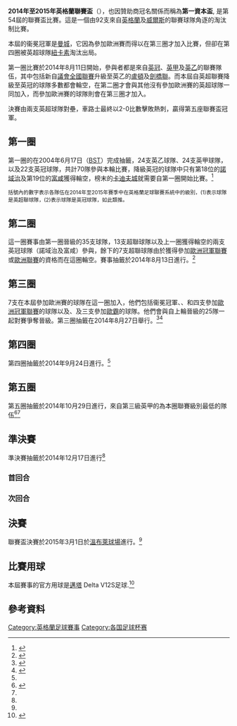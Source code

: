 {{noteta|G1=足球
|G2=英超
|G3=FAcup
}}
{{Infobox football tournament season
| name = 英格蘭聯賽盃
| other_titles    = 第一資本盃
| image           = 
| size            = 
| caption         = 
| current         = 2014–15 英格蘭聯賽盃
| country         = {{ENG}}<br />{{WAL}}
| dates           = 2014年8月11日 – 2015年3月1日
| num_teams       = 92
| champions       = [[切爾西足球俱樂部|車路士]] <small>(第5次)</small> 
| runner-up       = [[托特納姆熱刺足球俱樂部|熱刺]]
| matches         = 93
| goals           = 254
| top goal scorer = [[德怀特·盖勒|德怀特·盖勒]] <small>(4球)</small>
| player          =
| prevseason      = [[2013至2014年英格蘭聯賽盃|2013–14]]
| nextseason      = [[2015至2016年英格蘭聯賽盃|''2015–16'']]
}}

'''2014年至2015年英格蘭聯賽盃'''（{{lang-en|'''2014–15 Football League Cup'''}}），也因贊助商冠名關係而稱為'''第一資本盃''', 是第54屆的聯賽盃比賽。這是一個由92支來自[[英格蘭|英格蘭]]及[[威爾斯|威爾斯]]的聯賽球隊角逐的淘汰制比賽。

本屆的衞冕冠軍是[[曼彻斯特城足球俱乐部|曼城]]，它因為參加歐洲賽而得以在第三圈才加入比賽，但卻在第四圈被英超球隊[[纽卡斯尔联足球俱乐部|紐卡素]]淘汰出局。

第一圈比賽於2014年8月11日開始，參與者都是來自[[英格蘭足球冠軍聯賽|英冠]]、[[英格蘭足球甲級聯賽|英甲]]及[[英格蘭足球乙級聯賽|英乙]]的聯賽隊伍，其中包括新自[[英格蘭足球議會全國聯賽|議會全國聯賽]]升級至英乙的[[卢顿足球俱乐部|盧頓]]及[[剑桥联足球俱乐部|劍橋聯]]。而本屆自英超聯賽降級至英冠的球隊多數都會輪空，在第二圈才會與其他沒有參加歐洲賽的英超球隊一同加入，而參加歐洲賽的球隊則會在第三圈才加入。

決賽由兩支英超球隊對壘，車路士最終以2-0比數擊敗熱刺，贏得第五座聯賽盃冠軍。

== 第一圈 ==
第一圈的在2004年6月17日（[[英國夏令時間|BST]]）完成抽籤，24支英乙球隊、24支英甲球隊，以及22支英冠球隊，共計70隊參與本輪比賽，降級英冠的球隊中只有第18位的[[诺维奇城足球俱乐部|諾域治]]及第19位的[[富勒姆足球俱乐部|富咸]]獲得輪空，榜末的[[卡迪夫城足球俱乐部|卡迪夫城]]就需要自第一圈開始比賽。<ref>{{cite web |url=http://www.bbc.co.uk/sport/0/football/27871976 |title=League Cup: MK Dons host AFC Wimbledon in first round |author= |date=17 June 2014 |website=bbc.co.uk |publisher=BBC Sport |accessdate=17 June 2014 |archive-date=2014-08-10 |archive-url=https://web.archive.org/web/20140810010942/http://www.bbc.co.uk/sport/0/football/27871976 |dead-url=no }}</ref>

{{Footballbox collapsible|date=2014年8月11日|time=19:45 [[British_Summer_Time|BST]]|team1={{fb team Carlisle United}} (4)|score=0–2 |aet= |report= [http://www.bbc.co.uk/sport/0/football/28647165 報告] |team2='''{{fb team Derby County}}''' (2)|goals1= |goals2=[[傑夫·亨德里克|亨迪克]] {{goal|62}}<br />[[克里斯·马丁_(足球运动员)|馬田]] {{goal|90}} |stadium= [[般頓公園球場|般頓公園球場]], 卡萊爾|attendance=3,481 |referee={{lang|en|Darren Bond}} |stack=yes}}
{{Footballbox collapsible|date=2014年8月12日|time=19:45 [[British_Summer_Time|BST]]|team1={{fb team Barnsley}} (3)|score=0–2 |aet= |report=[http://www.bbc.co.uk/sport/0/football/28652306 報告]|team2='''{{fb team Crewe}} (3)'''|goals1= |goals2={{link-en|Billy Waters |Billy Waters (footballer)}} {{goal|32}}<br />{{link-en|Matt Tootle|Matt Tootle}} {{goal|84}} |stadium= [[奧基威爾球場|奧基威爾球場]], 班士利|attendance=4,391|referee={{lang|en|Chris Sarginson}} |stack=yes}}
{{Footballbox collapsible|date=2014年8月12日|time=19:45 [[British_Summer_Time|BST]]|team1='''{{fb team Birmingham City}} (2)'''|score=3–1 |aet=yes |report=[http://www.bbc.co.uk/sport/0/football/28652302 報告] |team2={{fb team Cambridge United}} (4)|goals1=[[克莱顿·唐纳德森|C.唐納森]] {{goal|16}}<br />[[保罗·卡迪斯|卡迪斯]] {{goal|96}}<br />[[馬克·達菲|達菲]] {{goal|106}} |goals2={{link-en|Ryan Donaldson|Ryan Donaldson}} {{goal|38}}|stadium= [[聖安德魯斯球場|聖安德魯斯球場]], 伯明翰|attendance=9,816 |referee={{lang|en|Tim Robinson}} |stack=yes}}
{{Footballbox collapsible|date=2014年8月12日|time=19:45 [[British_Summer_Time|BST]]|team1={{fb team Blackburn Rovers}} (2)|score=0–1|aet= |report=[http://www.bbc.co.uk/sport/0/football/28652378 報告] |team2='''{{fb team Scunthorpe United}} (3)'''|goals1= |goals2={{link-en|Neal Bishop|Neal Bishop}} {{goal|34}} |stadium= [[伊活公園球場|伊活公園球場]], 布力般|attendance=5,352 |referee={{lang|en|Seb Stockbridge}} |stack=yes}}
{{Footballbox collapsible|date=2014年8月12日|time=20:00 [[British_Summer_Time|BST]]|team1='''{{fb team Bolton Wanderers}} (2)'''|score=3–2 |aet=yes |report=[http://www.bbc.co.uk/sport/0/football/28652568 報告] |team2={{fb team Bury}} (4)|goals1={{link-en|Craig Davies|Craig Davies (footballer)}} {{goal|90|pen.}}<br />{{link-en|Neil Danns|Neil Danns}} {{goal|93||96}} |goals2={{link-en|Ryan Lowe|Ryan Lowe}} {{goal|20}}<br />{{link-en|James McNulty|James McNulty (footballer)}} {{goal|97}} |stadium= [[馬克龍球場|馬克龍球場]],霍里奇|attendance=9,249 |referee={{lang|en|Jeremy Simpson}} |stack=yes}}
{{Footballbox collapsible|date=2014年8月12日|time=19:45 [[British_Summer_Time|BST]]|team1='''{{fb team Brighton & Hove Albion}} (2)'''|score=2–0 |aet= |report=[http://www.bbc.co.uk/sport/0/football/28652372 報告] |team2='''{{fb team Cheltenham Town}} (4)'''|goals1=[[刘易斯·邓克|鄧克]] {{goal|79}}<br />[[克雷格·麦凯尔-史密斯|馬卡爾-史密夫]] {{goal|90}} |goals2= |stadium= [[法爾馬球場|法爾馬球場]], 法爾馬, 白禮頓|attendance=6,595 |referee={{lang|en|Michael Bull}} |stack=yes}}
{{Footballbox collapsible|date=2014年8月12日|time=19:45 [[British_Summer_Time|BST]]|team1={{fb team Bristol City}} (3)|score=1–2 |aet= |report=[http://www.bbc.co.uk/sport/0/football/28652909 報告] |team2='''{{fb team Oxford United}} (4)'''|goals1=[[喬·布萊恩_(足球運動員)|布萊恩]] {{goal|2}} |goals2={{link-en|Carlton Morris|Carlton Morris}} {{goal|55}}<br />{{link-en|Danny Hylton|Danny Hylton}} {{goal|87}} |stadium= [[阿斯顿·加特球场|阿斯顿·加特球场]], 布里斯托|attendance=6,145 |referee={{lang|en|Lee Collins}} |stack=yes}}
{{Footballbox collapsible|date=2014年8月12日|time=19:45 [[British_Summer_Time|BST]]|team1='''{{fb team Burton Albion}} (4)'''|score=2–1 |aet= |report=[http://www.bbc.co.uk/sport/0/football/28652374 報告] |team2={{fb team Wigan Athletic}} (2)|goals1={{link-en|Dominic Knowles|Dominic Knowles}} {{goal|45}}<br />{{link-en|Stuart Beavon|Stuart Beavon (footballer, born 1984)}} {{goal|52}} |goals2={{link-en|Marc-Antoine Fortuné|Marc-Antoine Fortuné}} {{goal|27}} |stadium= {{link-en|彼耶爾利球場|Pirelli Stadium}}, 伯頓|attendance=2,602 |referee={{lang|en|Pat Miller}} |stack=yes}}
{{Footballbox collapsible|date=2014年8月12日|time=19:45 [[British_Summer_Time|BST]]|team1='''{{fb team Charlton Athletic}} (2)'''|score=4–0 |aet= |report=[http://www.bbc.co.uk/sport/0/football/28652709  報告] |team2={{fb team Colchester United}} (3)|goals1={{link-en|Yoni Buyens|Yoni Buyens}} {{goal|24|pen.}}<br />{{link-en|Lawrie Wilson|Lawrie Wilson}} {{goal|54||59}}<br />[[西蒙·切爾奇|卓治]] {{goal|89}} |goals2= |stadium= [[山谷球場|山谷球場]], 查爾頓, 倫敦|attendance=5,752 |referee={{lang|en|Charles Breakspear}} |stack=yes}}
{{Footballbox collapsible|date=2014年8月12日|time=19:45 [[British_Summer_Time|BST]]|team1={{fb team Chesterfield}} (3)|score=3–5 |aet=yes |report=[http://www.bbc.co.uk/sport/0/football/28652571 報告] |team2='''{{fb team Huddersfield Town}} (2)'''|goals1=[[里奇·亨弗雷斯|堪富利士]] {{goal|32}}<br />[[奧利·班克斯|賓克斯]] {{goal|45}}<br />{{link-en|Eoin Doyle|Eoin Doyle}} {{goal|71}} |goals2={{link-en|Nahki Wells|Nahki Wells}} {{goal|58||84|pen.|94}}<br />{{link-en|Jon Stead|Jon Stead}} {{goal|90}}<br />[[喬·洛里|羅里]] {{goal|98}} |stadium= {{link-en|波奧特球場|Proact Stadium}}, 車士打菲特|attendance=4,569|referee={{lang|en|Gary Sutton}} |stack=yes}}
{{Footballbox collapsible|date=2014年8月12日|time=19:45[[British_Summer_Time|BST]]|team1='''{{fb team Crawley Town}} (3)'''|score=1–0 |aet=yes |report=[http://www.bbc.co.uk/sport/0/football/28652377 報告] |team2={{fb team Ipswich Town}} (2)|goals1={{link-en|Izale McLeod|Izale McLeod}} {{goal|111}} |goals2= |stadium= {{link-en|布洛德菲尔德球场|Broadfield Stadium}}, 克勞利|attendance=3,043 |referee={{link-en|Andy Haines|Andy Haines}} |stack=yes}}
{{Footballbox collapsible|date=2014年8月12日|time=19:45 [[British_Summer_Time|BST]]|team1={{fb team Dagenham & Redbridge}} (4)|score=6–6 |aet=yes|report=[http://www.bbc.co.uk/sport/0/football/28652337 報告] |team2='''{{fb team Brentford}} (2)'''|goals1=[[George_Porter_(footballer)|Porter]] {{goal|17}}<br />{{link-en|Ashley Chambers|Ashley Chambers}} {{goal|45}}<br />{{link-en|Andre Boucaud|Andre Boucaud}} {{goal|55}}<br />{{link-en|Ashley Hemmings|Ashley Hemmings}} {{goal|90||113}}<br />{{link-en|Jamie Cureton|Jamie Cureton}} {{goal|100}} |goals2=[[斯圖爾特·達拉斯|達拉斯]] {{goal|5||9}}<br />[[Nick_Proschwitz|柏羅斯維基]] {{goal|32}}<br />[[安德烈·格雷|格雷]] {{goal|83}}<br />{{link-en|Montell Moore|Montell Moore}} {{goal|97}}<br />[[哈利·迪安|迪恩]] {{goal|117}} |penalties1 ={{link-en|Jack Connors|Jack Connors}} {{penmiss}}<br />{{link-en|Luke Howell|Luke Howell}} {{pengoal}}<br />{{link-en|Matt Partridge|Matt Partridge}} {{pengoal}}<br />{{link-en|Ashley Chambers|Ashley Chambers}} {{penmiss}}|penaltyscore = 2–4
|penalties2 ={{pengoal}} [[斯圖爾特·達拉斯|達拉斯]]<br />{{pengoal}} {{lang|en|祖治}}<br />{{pengoal}} [[托尼·克萊格|克雷格]]<br />{{pengoal}} {{link-en|Kevin O'Conno|Kevin O'Connor (footballer, born 1982)}}|stadium= {{link-en|維多利亞路球場|Victoria Road (Dagenham)}}, 達根漢姆, 倫敦|attendance=1,576 |referee={{link-en|Keith Hill|Keith Hill (referee)}} |stack=yes}}
{{Footballbox collapsible|date=2014年8月12日|time=19:45 [[British_Summer_Time|BST]]|team1={{fb team Exeter City}} (4)|score=0–2 |aet= |report=[http://www.bbc.co.uk/sport/0/football/28652470 報告] |team2='''{{fb team Bournemouth}} (2)'''|goals1= |goals2={{link-en|Scot Bennett|Scot Bennett}} {{goal|55|og.}}<br />[[丹·格斯林|哥士寧]] {{goal|74}} |stadium= {{link-en|聖占士公園球場 (埃克塞特)|St James Park (Exeter)|聖占士公園球場 }}, 艾克希特|attendance=2,648 |referee={{lang|en|Andy Davies}} |stack=yes}}
{{Footballbox collapsible|date=2014年8月12日|time=19:45 [[British_Summer_Time|BST]]|team1='''{{fb team Leeds United}} (2)'''|score=2–1 |aet= |report=[http://www.bbc.co.uk/sport/0/football/28652351 報告] |team2={{fb team Accrington Stanley}} (4)|goals1={{link-en|Souleymane Doukara|Souleymane Doukara}} {{goal|19||38}} |goals2=[[詹姆斯·格雷|格雷]] {{goal|84}} |stadium= [[艾蘭路球場|艾蘭路球場]], 列斯|attendance=13,407 |referee={{lang|en|Richard Clark}} |stack=yes}}
{{Footballbox collapsible|date=2014年8月12日|time=19:45 [[British_Summer_Time|BST]]|team1={{fb team Luton Town}} (4)|score=1–2 |aet= |report=[http://www.bbc.co.uk/sport/0/football/28652358 報告] |team2='''{{fb team Swindon Town}} (3)'''|goals1={{link-en|Luke Rooney|Luke Rooney (footballer)}} {{goal|53|pen.}}|goals2={{link-en|Michael Smith|Michael Smith (footballer, born 1991)}} {{goal|76|pen.|81}}|stadium= [[克尼尔沃思路球场|克尼爾沃思路球場]], 盧頓|attendance=4,410 |referee={{link-en|Paul Tierney|Paul Tierney (referee)}}  |stack=yes}}
{{Footballbox collapsible|date=2014年8月12日|time=19:45 [[British_Summer_Time|BST]]|team1='''{{fb team Millwall}} (2)'''|score=1–0 |aet= |report=[http://www.bbc.co.uk/sport/0/football/28652428 報告] |team2={{fb team Wycombe Wanderers}} (4)|goals1={{link-en|Matthew Briggs|Matthew Briggs}} {{goal|27}}|goals2= |stadium= [[尼爾球場|尼爾球場]], 南伯蒙德西, 倫敦|attendance=3,403 |referee={{link-en|Andy D'Urso|Andy D'Urso}}|stack=yes}}
{{Footballbox collapsible|date=2014年8月12日|time=19:45 [[British_Summer_Time|BST]]|team1='''{{fb team Milton Keynes Dons}} (3)'''|score=3–1 |aet= |report=[http://www.bbc.co.uk/sport/0/football/28652624 報告]|team2={{fb team AFC Wimbledon}} (4)|goals1={{link-en|Kyle McFadzean|Kyle McFadzean}} {{goal|19}}<br />{{link-en|Daniel Powell|Daniel Powell}} {{goal|49}}<br />[[本尼克·阿弗比|阿弗比]] {{goal|76}} |goals2={{link-en|Matt Tubbs|Matt Tubbs}} {{goal|90|pen.}} |stadium= [[MK運動場|MK運動場]], 米爾頓凱恩斯|attendance=7,174 |referee={{lang|en|Dean Whitestone}} |stack=yes}}
{{Footballbox collapsible|date=2014年8月12日|time=19:45 [[British_Summer_Time|BST]]|team1={{fb team Morecambe}} (4)|score=0–1 |aet= |report=[http://www.bbc.co.uk/sport/0/football/28652492 報告] |team2='''{{fb team Bradford City}} (3)'''|goals1= |goals2=[[阿隆·麦克林|麥連]]{{goal|83}} |stadium= {{link-en|地球體育場|Globe Arena (football stadium)}}, 摩甘比|attendance=2,395 |referee={{link-en|Scott Duncan|Scott Duncan (referee)}}|stack=yes}}
{{Footballbox collapsible|date=2014年8月12日|time=19:45 [[British_Summer_Time|BST]]|team1={{fb team Oldham Athletic}} (3)|score=0–3 |aet= |report=[http://www.bbc.co.uk/sport/0/football/28652491 報告] |team2='''{{fb team Middlesbrough}} (2)'''|goals1= |goals2=[[盧克·威廉姆斯|L. 威廉斯]] {{goal|30}}<br />[[格兰特·利德比特|列比達]] {{goal|48}}<br />{{link-en|基科|Kike (footballer, born 1989)}} {{goal|60}} |stadium= {{link-en|界限公園球場|Boundary Park}}, 奧咸|attendance=4,311 |referee={{link-en|James Adcock|James Adcock}} |stack=yes}}
{{Footballbox collapsible|date=2014年8月12日|time=19:45 [[British_Summer_Time|BST]]|team1={{fb team Plymouth Argyle}} (4)|score=3–3 |aet=yes |report=[http://www.bbc.co.uk/sport/0/football/28652660 報告] |team2='''{{fb team Leyton Orient}} (3)'''|goals1={{link-en|Reuben Reid|Reuben Reid}} {{goal|45||64}}<br />{{link-en|Carl McHugh|Carl McHugh}} {{goal|108}} |goals2={{link-en|Dean Cox|Dean Cox (English footballer)}} {{goal|13}}<br />{{link-en|Mathieu Baudry|Mathieu Baudry}} {{goal|38}}<br />{{link-en|Romain Vincelot|Romain Vincelot}} {{goal|103}} |penalties1 ={{link-en|River Allen|River Allen (footballer)}} {{pengoal}}<br />[[路易斯·亞歷山德拉|阿歷山達]] {{pengoal}}<br />{{link-en|Tyler Harvey|Tyler Harvey}} {{pengoal}}<br />{{link-en|Marvin Morgan|Marvin Morgan}} {{pengoal}}<br />{{link-en|Jason Banton|Jason Banton}} {{penmiss}}<br />[[彼德·哈特利|赫特利]] {{pengoal}}<br />{{link-en|Carl McHugh|Carl McHugh}}  {{penmiss}} |penaltyscore = 5–6 |penalties2 ={{pengoal}} {{link-en|Dave Mooney|Dave Mooney}}<br />{{pengoal}} {{link-en|Kevin Lisbie|Kevin Lisbie}}<br />{{penmiss}} {{link-en|Gary Sawyer|Gary Sawyer}}<br />{{pengoal}} [[乔比·麦卡努夫|麥安拿夫]]<br />{{pengoal}} {{link-en|Nathan Clarke|Nathan Clarke}}<br />{{pengoal}} {{link-en|Romain Vincelot|Romain Vincelot}}<br />{{pengoal}} {{link-en|Mathieu Baudry|Mathieu Baudry}} |stadium= [[家鄉公園球場|家鄉公園球場]], 普利茅夫|attendance=3,343 |referee={{lang|en|Tony Harrington}} |stack=yes}}
{{Footballbox collapsible|date=2014年8月12日|time=19:45 [[British_Summer_Time|BST]]|team1='''{{fb team Port Vale}} (3)'''|score=6–2 |aet= |report=[http://www.bbc.co.uk/sport/0/football/28652456 報告] |team2={{fb team Hartlepool United}} (4)|goals1={{link-en|Ben Williamson|Ben Williamson (footballer)}} {{goal|8||14||18}}<br />[[迈克尔·布朗_(足球运动员)|布朗]] {{goal|62}}<br />{{link-en|Tom Pope|Tom Pope}} {{goal|74||84}} |goals2={{link-en|Jonathan Franks|Jonathan Franks}} {{goal|10}}<br />{{link-en|Neil Austin|Neil Austin}} {{goal|59|pen.}} |stadium= {{link-en|維爾公園球場|Vale Park}}, 伯斯勒姆, 特倫特河畔斯托克|attendance=2,824 |referee={{link-en|Graham Scott|Graham Scott (referee)}} |stack=yes}}
{{Footballbox collapsible|date=2014年8月12日|time=19:45 [[British_Summer_Time|BST]]|team1='''{{fb team Portsmouth}} (4)'''|score=1–0 |aet= |report=[http://www.bbc.co.uk/sport/0/football/28652530 報告] |team2={{fb team Peterborough United}} (3)|goals1=[[米爾斯·斯托雷|斯托雷]] {{goal|12}} |goals2= |stadium= [[法頓公園球場|法頓公園球場]], 樸茨茅斯|attendance=7,726|referee={{lang|en|Brendan Malone}} |stack=yes}}
{{Footballbox collapsible|date=2014年8月12日|time=20:00 [[British_Summer_Time|BST]]|team1='''{{fb team Reading}} (2)'''|score=3–1 |aet= |report=[http://www.bbc.co.uk/sport/0/football/28652701 報告] |team2={{fb team Newport County}} (4)|goals1=[[帕维尔·波格列布尼亚克|普基尼耶克]] {{goal|20}}<br />[[尼克·布莱克曼|布力文]] {{goal|87}}<br />{{link-en|Craig Tanner |Craig Tanner (footballer)}} {{goal|90}} |goals2={{link-en|Shaun Jeffers|Shaun Jeffers}} {{goal|90}} |stadium= [[米底捷斯基球場|米底捷斯基球場]], 雷丁|attendance=6,459|referee={{lang|en|James Linington}} |stack=yes}}
{{Footballbox collapsible|date=2014年8月12日|time=19:45 [[British_Summer_Time|BST]]|team1={{fb team Rochdale}} (3)|score=0–2 |aet= |report=[http://www.bbc.co.uk/sport/0/football/28652547 報告] |team2='''{{fb team Preston North End}} (3)'''|goals1= |goals2=[[安德魯·利特爾|雷托]] {{goal|43}}<br />[[尼爾·基爾堅尼|基爾堅尼]] {{goal|48}} |stadium= {{link-en|斯波蘭球場|Spotland Stadium}}, 羅奇代爾|attendance=2,348 |referee={{lang|en|Mark Brown}} |stack=yes}}
{{Footballbox collapsible|date=2014年8月12日|time=19:45 [[British_Summer_Time|BST]]|team1='''{{fb team Rotherham United}} (2)'''|score=1–0 |aet=yes |report=[http://www.bbc.co.uk/sport/0/football/28652512 報告] |team2={{fb team Fleetwood Town}} (3)|goals1=[[马修·德比夏尔|達比舒亞]] {{goal|109|pen.}} |goals2= |stadium= [[紐約體育場|紐約體育場]], 洛達咸|attendance=4,487 |referee={{lang|en|Nigel Miller}} |stack=yes}}
{{Footballbox collapsible|date=2014年8月12日|time=19:45 [[British_Summer_Time|BST]]|team1='''{{fb team Sheffield Wednesday}} (2)'''|score=3–0 |aet= |report=[http://www.bbc.co.uk/sport/0/football/28652680 報告] |team2={{fb team Notts County}} (3)|goals1=[[雅克·马霍马|麥賀馬]] {{goal|2}}<br />{{link-en|加利馬甸尼|Gary Madine}} {{goal|10}}<br />{{link-en|Atdhe Nuhiu|Atdhe Nuhiu}} {{goal|65}} |goals2= |stadium= [[希爾斯堡球場|希爾斯堡球場]], 謝菲爾德|attendance=12,851 |referee={{lang|en|Eddie Ilderton}} |stack=yes}}
{{Footballbox collapsible|date=2014年8月12日|time=19:45 [[British_Summer_Time|BST]]|team1='''{{fb team Shrewsbury Town}} (4)'''|score=1–0 |aet= |report=[http://www.bbc.co.uk/sport/0/football/28652638 報告] |team2={{fb team Blackpool}} (2)|goals1={{link-en|Scott Vernon|Scott Vernon}} {{goal|34}} |goals2= |stadium= {{link-en|New Meadow|New Meadow}}, 梳士貝利|attendance=4,524|referee={{lang|en|Mark Heywood}} |stack=yes}}

{{Footballbox collapsible|date=2014年8月12日|time=19:45 [[British_Summer_Time|BST]]|team1={{fb team Southend United}} (4)|score=1–2 |aet= |report=[http://www.bbc.co.uk/sport/0/football/28652722 報告] |team2='''{{fb team Walsall}} (3)'''|goals1={{link-en|Ryan Leonard|Ryan Leonard}} {{goal|68}} |goals2={{link-en|Malvind Benning|Malvind Benning}} {{goal|25}}<br />{{link-en|Kieron Morris|Kieron Morris}} {{goal|87}}|stadium= {{link-en|活士賀爾球場|Roots Hall}}, 紹森德|attendance=3,146|referee={{lang|en|Gavin Ward}} |stack=yes}}

{{Footballbox collapsible|date=2014年8月12日|time=19:45 [[British_Summer_Time|BST]]|team1={{fb team Stevenage}} (4)|score=0–1 |aet= |report=[http://www.bbc.co.uk/sport/0/football/28652554 報告] |team2='''{{fb team Watford}} (2)'''|goals1= |goals2={{link-en|Lloyd Dyer|Lloyd Dyer}} {{goal|52}} |stadium= {{link-en|博迪賀路球場|Broadhall Way}}, 斯蒂夫尼奇|attendance=3,989|referee={{lang|en|Carl Berry}} |stack=yes}}
{{Footballbox collapsible|date=2014年8月12日|time=19:45 [[British_Summer_Time|BST]]|team1={{fb team Tranmere Rovers}} (4)|score=0–1 |aet= |report=[http://www.bbc.co.uk/sport/0/football/28652729 報告] |team2='''{{fb team Nottingham Forest}} (2)'''|goals1= |goals2=[[米查爾·安東尼奧|安東尼奧]] {{goal|12}} |stadium= {{link-en|普倫頓公園球場|Prenton Park}}, 伯肯赫德|attendance=4,374|referee={{link-en|David Webb (裁判)|David Webb (referee)|David Webb}} |stack=yes}}

{{Footballbox collapsible|date=2014年8月12日|time=19:45 [[British_Summer_Time|BST]]|team1={{fb team Wolverhampton Wanderers}} (2)|score=2–3 |aet= |report=[http://www.bbc.co.uk/sport/0/football/28652659 報告] |team2='''{{fb team Northampton Town}} (4)'''|goals1={{link-en|Nouha Dicko|Nouha Dicko}} {{goal|66}}<br />[[萨穆埃尔·里基茨|歷格斯]] {{goal|67}} |goals2={{link-en|Lawson D'Ath|Lawson D'Ath}} {{goal|58||74}}<br />[[伊万·托尼|托利]] {{goal|63}} |stadium= [[摩連納斯球場|摩連納斯球場]], 伍爾弗漢普頓|attendance=6,171|referee=[[斯图尔特·阿特维尔|Stuart Attwell]] |stack=yes}}

{{Footballbox collapsible|date=2014年8月12日|time=19:45 [[British_Summer_Time|BST]]|team1={{fb team Yeovil Town}} (3)|score=1–2 |aet= |report=[http://www.bbc.co.uk/sport/0/football/28652599 報告] |team2='''{{fb team Gillingham}} (3)'''|goals1={{link-en|Simon Gillett|Simon Gillett}} {{goal|56}} |goals2=[[本·狄金森|迪堅遜]] {{goal|23}}<br />[[阿隆·莫里斯|A. 莫里斯]] {{goal|59}} |stadium= [[凱殊公園球場|凱殊公園球場]], 約維爾|attendance=2,283|referee={{lang|en|Darren Sheldrake}} |stack=yes}}

{{Footballbox collapsible|date=2014年8月12日|time=19:45 [[British_Summer_Time|BST]]|team1={{fb team York City}} (4)|score=0–1 |aet= |report=[http://www.bbc.co.uk/sport/0/football/28652610 報告] |team2='''{{fb team Doncaster Rovers}} (3)'''|goals1= |goals2=[[哈里·弗雷斯特|科里士打]] {{goal|90}} |stadium= {{link-en|布斯漢姆新月球場|Bootham Crescent}}, 約克|attendance=3,357|referee={{lang|en|Mark Haywood}} |stack=yes}}

{{Footballbox collapsible|date=2014年8月13日|time=19:45 [[British_Summer_Time|BST]]|team1={{fb team Coventry City}} (3)|score=1–2 |aet= |report=[http://www.bbc.co.uk/sport/0/football/28670309 報告] |team2='''{{fb team Cardiff City}} (2)'''|goals1={{link-en|Shaun Miller|Shaun Miller}} {{goal|83}} |goals2=[[Guido_Burgstaller|Guido Burgstaller]] {{goal|4}}<br />{{link-en|Ryan Haynes |Ryan Haynes (footballer)}} {{goal|81|og.}}|stadium= {{link-en|錫斯菲爾斯球場|Sixfields Stadium}}, 諾咸頓|attendance=1,382 |referee={{lang|en|Simon Hooper}} |stack=yes}}
{{Footballbox collapsible|date=2014年8月13日|time=19:45 [[British_Summer_Time|BST]]|team1='''{{fb team Sheffield United}} (3)'''|score=2–1 |aet= |report=[http://www.bbc.com/sport/0/football/28670308 報告] |team2={{fb team Mansfield Town}} (4)|goals1={{link-en|Andy Butler|Andy Butler}} {{goal|53}}<br />{{link-en|Marc McNulty|Marc McNulty}} {{goal|86}} |goals2={{link-en|Alex Fisher|Alex Fisher}} {{goal|57}} |stadium= [[巴拉摩徑球場|巴拉摩徑球場]], 謝菲爾德|attendance=7,929 |referee={{lang|en|Geoff Eltringham}} |stack=yes}}
<small>括號內的數字表示各隊伍在2014年至2015年賽季中在英格蘭足球聯賽系統中的級別，(1)表示球隊是英超聯球隊，(2)表示球隊是英冠球隊，如此類推。</small>

== 第二圈==
這一圈賽事由第一圈晉級的35支球隊，13支超聯球隊以及上一圈獲得輪空的兩支英冠球隊（諾域治及富咸）參與，餘下的7支超聯球隊由於獲得參加[[歐洲冠軍聯賽|歐洲冠軍聯賽]]或[[歐洲聯賽|歐洲聯賽]]的資格而在這圈輪空。賽事抽籤於2014年8月13日進行。<ref name="dates">{{cite web |url=http://www.capitalonecup.co.uk/fixtures-results/competition-round-dates/ |title=Competition Round and Draw Dates |work=capitalonecup.co.uk |date=July 2014 |accessdate=27 August 2014 |archive-date=2015-03-03 |archive-url=https://web.archive.org/web/20150303183302/http://www.capitalonecup.co.uk/fixtures-results/competition-round-dates/ |dead-url=no }}</ref>

{{Footballbox collapsible
|date= 2014年8月26日
|time= 19:45 [[British_Summer_Time|BST]]
|team1={{fb team Port Vale}} (3)
|score=2–3
|aet=
|report=[http://www.bbc.co.uk/sport/0/football/28847808 報告]
|team2='''{{fb team Cardiff City}} (2)'''
|goals1={{link-en|Michael O'Connor |Michael O'Connor (footballer, born 1987)}} {{goal|34}} <br /> [[迈克尔·布朗_(足球运动员)|布朗]] {{goal|90}}
|goals2={{link-en|Joe Ralls|Joe Ralls}} {{goal|26}} <br /> [[费德里科·马凯达|馬捷達]] {{goal|60||79}}
|stadium={{link-en|維爾公園球場|Vale Park}}, 伯斯勒姆, 特倫特河畔斯托克
|attendance=4,390
|referee={{link-en|David Webb (足球選手)|David Webb (footballer)|David Webb}}
|stack=yes
}}
{{Footballbox collapsible
|date= 2014年8月26日
|time= 19:45 [[British_Summer_Time|BST]]
|team1='''{{fb team Middlesbrough}} (2)'''
|score=3–1
|aet=
|report=[http://www.bbc.co.uk/sport/0/football/28846950 報告]
|team2={{fb team Preston North End}} (3)
|goals1= [[李爾·湯連|湯連]] {{goal|51||66}}<br />[[布拉德利·費烏斯特|費斯特]] {{goal|57}}
|goals2= [[喬丹·赫吉爾|赫吉爾]] {{goal|54}}
|stadium=[[河畔球場|河畔球場]], 米杜士堡
|attendance=10,727
|referee={{lang|en|Mark Haywood}}
|stack=yes
}}
{{Footballbox collapsible
|date= 2014年8月26日
|time= 19:45 [[British_Summer_Time|BST]]
|team1={{fb team Huddersfield Town}} (2)
|score=0–2
|aet=
|report=[http://www.bbc.co.uk/sport/0/football/28846958 報告]
|team2='''{{fb team Nottingham Forest}} (2)'''
|goals1=
|goals2=[[詹姆斯·沃根|禾根]] {{goal|72|o.g.}}<br />[[亨利·兰斯伯里|蘭斯貝利]] {{goal|82}}
|stadium=[[基爾岩球場|基爾岩球場]], 哈德斯菲爾德
|attendance=6,509
|referee={{lang|en|Mark Brown}}
|stack=yes
}}
{{Footballbox collapsible
|date= 2014年8月26日
|time= 19:45 [[British_Summer_Time|BST]]
|team1='''{{fb team Swansea City}} (1)'''
|score=1–0
|aet=
|report=[http://www.bbc.com/sport/0/football/28847204 報告]
|team2={{fb team Rotherham United}} (2)
|goals1=[[巴费蒂姆比·戈米|高美斯]] {{goal|22}}
|goals2=
|stadium=[[自由球場|自由球場]], 史雲斯
|attendance=
|referee={{link-en|Steve Martin (裁判)|Steve Martin (referee)|Steve Martin}}
|stack=yes
}}
{{Footballbox collapsible
|date= 2014年8月26日
|time= 19:45 [[British_Summer_Time|BST]]
|team1={{fb team Watford}} (2)
|score=1–2
|aet=
|report=[http://www.bbc.com/sport/0/football/28847186 報告]
|team2='''{{fb team Doncaster Rovers}} (3)'''
|goals1={{link-en|Lloyd Dyer|Lloyd Dyer}} {{goal|31}}
|goals2={{link-en|Nathan Tyson|Nathan Tyson}} {{goal|12|pen.}}<br />[[利安·瓦克菲爾德|韋克菲爾德]] {{goal|52}}
|stadium=[[維卡拉格路體育場|維卡拉格路體育場]], 屈福特, 赫特福德
|attendance=7,318
|referee={{lang|en|Andy Woolmer}}
|stack=yes
}}
{{Footballbox collapsible
|date= 2014年8月26日
|time= 19:45 [[British_Summer_Time|BST]]
|team1={{fb team Millwall}} (2)
|score=0–2
|aet=
|report=[http://www.bbc.co.uk/sport/0/football/28847807 報告]
|team2='''{{fb team Southampton}} (1)'''
|goals1=
|goals2=[[杰克·科克|確克]] {{goal|53}}<br/>[[格拉齐亚诺·佩莱|皮利]] {{goal|90}}
|stadium=[[尼爾球場|尼爾球場]], 南伯蒙德, 倫敦
|attendance=6,014
|referee=[:en:Dean Whitestone|Dean Whitestone]]
|stack=yes
}}
{{Footballbox collapsible
|date= 2014年8月26日
|time= 19:45 [[British_Summer_Time|BST]]
|team1='''{{fb team Bournemouth}} (2)'''
|score=3–0
|aet=
|report=[http://www.bbc.co.uk/sport/0/football/28846952 報告]
|team2={{fb team Northampton Town}} (4)
|goals1=[[丹·格斯林|哥士寧]] {{goal|21}}<br/>[[布雷特·彼特曼|比特文]] {{goal|30}}<br/>[[卡勒姆·威尔逊|威爾遜]] {{goal|79}}
|goals2=
|stadium=[[迪恩考特球場|迪恩考特球場]], 般尼茅夫
|attendance=5,250
|referee={{lang|en|Carl Berry}}
|stack=yes
}}
{{Footballbox collapsible
|date= 2014年8月26日
|time= 19:45 [[British_Summer_Time|BST]]
|team1={{fb team Brentford}} (2)
|score=0–1
|aet=
|report=[http://www.bbc.co.uk/sport/0/football/28847764 報告]
|team2='''{{fb team Fulham}} (2)'''
|goals1=
|goals2=[[羅斯·麥哥馬克|麥哥馬克]] {{goal|68}}
|stadium=[[格芬公園球場|格芬公園球場]], 賓福特, 倫敦
|attendance=7,563
|referee={{link-en|Scott Duncan|Scott Duncan}}
|stack=yes
}}
{{Footballbox collapsible
|date= 2014年8月26日
|time= 19:45 [[British_Summer_Time|BST]]
|team1={{fb team Scunthorpe United}} (3)
|score=0–1
|aet=
|report=[http://www.bbc.co.uk/sport/0/football/28847218 報告]
|team2='''{{fb team Reading}} (2)'''
|goals1=
|goals2=[[傑克·泰勒|泰勒]] {{goal|85}}
|stadium=[[格蘭福特公園球場|格蘭福特公園球場]], 斯肯索普
|attendance=2,657
|referee={{link-en|Kevin Wright|Kevin Wright}}
|stack=yes
}}
{{Footballbox collapsible
|date= 2014年8月26日
|time= 19:45 [[British_Summer_Time|BST]]
|team1='''{{fb team Derby County}} (2)'''
|score=1–0
|aet=
|report=[http://www.bbc.co.uk/sport/0/football/28847759 報告]
|team2={{fb team Charlton Athletic}} (2)
|goals1=[[Ivan_Calero|卡萊羅]] {{goal|87}}
|goals2=
|stadium=[[普萊德公園球場|普萊德公園球場]], 打比郡
|attendance=16,367
|referee={{link-en|Graham Salisbury|Graham Salisbury}}
|stack=yes
}}
{{Footballbox collapsible
|date= 2014年8月26日
|time= 19:45 [[British_Summer_Time|BST]]
|team1={{fb team West Ham United}} (1)
|score=1–1
|aet=yes
|report=[http://www.bbc.co.uk/sport/0/football/28847232 報告]
|team2='''{{fb team Sheffield United}} (3)'''
|goals1=[[戴亞法拿·沙高|沙高]] {{goal|40}}
|goals2=[[雲斯頓·列特|列特]] {{goal|57|og}}
|penaltyscore = 4–5
|penalties1 = [[马克·诺布尔|盧保]] {{pengoal}}<br />[[斯图尔特·唐宁|唐寧]] {{pengoal}}<br />[[毛羅·薩拉特|沙拉迪]] {{pengoal}}<br />[[迪亞高·普耶|普耶]] {{pengoal}}<br />[[恩纳·瓦伦西亚|E.華倫西亞]] {{penmiss}}
|penalties2 ={{pengoal}} [[賓·戴維斯_(1981年生足球員)|戴維斯]]<br />{{pengoal}} [[尼爾·哥連斯|哥連斯]]<br />{{pengoal}} {{link-en|Marc McNulty|Marc McNulty}}<br />{{pengoal}} [[傑伊·麦切維利|麥伊夫尼]]<br />{{pengoal}} [[米高·杜爾尼|杜爾尼]]
|stadium=[[厄普頓公園球場|厄普頓公園球場]], 紐漢, 倫敦
|attendance=28,930
|referee={{lang|en|James Linington}}
|stack=yes
}}
{{Footballbox collapsible
|date= 2014年8月26日
|time= 19:45 [[British_Summer_Time|BST]]
|team1={{fb team Swindon Town}} (3)
|score=2–4
|aet=yes
|report=[http://www.bbc.co.uk/sport/0/football/28847954 報告]
|team2='''{{fb team Brighton & Hove Albion}} (2)'''
|goals1={{link-en|Louis Thompson|Louis Thompson}} {{goal|46}}<br/>{{link-en|Yaser Kasim|Yaser Kasim}} {{goal|112}}
|goals2=[[罗汉·因斯|恩斯]] {{goal|10}}<br/>{{link-en|Adrián Colunga|Adrián Colunga}} {{goal|95}}<br/>[[傑克·福斯特-卡斯基|科士打卡斯基]] {{goal|100|pen.|120+3|pen.}}
|stadium={{link-en|郡球場|County Ground (Swindon)}}, 史雲頓
|attendance=5,414
|referee={{link-en|Andy Madley|Andy Madley}}
|stack=yes
}}
{{Footballbox collapsible
|date= 2014年8月26日
|time= 19:45 [[British_Summer_Time|BST]]
|team1={{fb team Leicester City}} (1)
|score=0–1
|aet=
|report=[http://www.bbc.co.uk/sport/0/football/28846954 報告]
|team2='''{{fb team Shrewsbury Town}} (4)'''
|goals1=
|goals2={{link-en|Andy Mangan|Andy Mangan}} {{goal|38}}
|stadium=[[華克球場|華克球場]], 李斯特城
|attendance=8,017
|referee={{lang|en|Simon Hooper}}
|stack=yes
}}
{{Footballbox collapsible
|date= 2014年8月26日
|time= 19:45 [[British_Summer_Time|BST]]
|team1={{fb team Crewe Alexandra}} (3)
|score=2–3
|aet=yes
|report=[http://www.bbc.co.uk/sport/0/football/28847172 報告]
|team2='''{{fb team Bolton Wanderers}} (2)'''
|goals1={{link-en|Bradden Inman|Bradden Inman}} {{goal|2}}<br/>[[馬庫斯·哈伯|哈伯]] {{goal|90+8}}
|goals2=[[达伦·普拉特利|派特利]] {{goal|40}}<br/>[[謝美伊·碧福特|碧福特]] {{goal|90+2||107}}
|stadium=[[Gresty_Road|亞歷山大球場]], 克魯
|attendance=2,642
|referee={{lang|en|Tony Harrington}}
|stack=yes
}}
{{Footballbox collapsible
|date= 2014年8月26日
|time= 19:45 [[British_Summer_Time|BST]]
|team1={{fb team Gillingham}} (3)
|score=0–1
|aet=
|report= [http://www.bbc.co.uk/sport/0/football/28847760 報告]
|team2='''{{fb team Newcastle United}} (1)'''
|goals1= 
|goals2= [[約翰·埃甘|伊根]] {{goal|25|o.g.}}
|stadium=[[普里斯特菲爾德球場|普里斯特菲爾德球場]], 基寧咸
|attendance=
|referee={{lang|en|Oliver Langford}}
|stack=yes
}}
{{Footballbox collapsible
|date= 2014年8月26日
|time= 19:45 [[British_Summer_Time|BST]]
|team1='''{{fb team Norwich City}} (2)'''
|score=3–1
|aet=
|report=[http://www.bbc.co.uk/sport/0/football/28847093 報告]
|team2={{fb team Crawley Town}} (3)
|goals1=[[卡梅隆·杰罗梅|謝路美]] {{goal|14}}<br/>[[喬什·墨菲|梅菲]] {{goal|49||90+2}}
|goals2=[[卡洛斯·库拉尔|古拿]] {{goal|55|o.g.}}
|stadium=[[卡諾路球場|卡諾路球場]], 諾域治
|attendance=14,414
|referee={{link-en|Darren Deadman|Darren Deadman}}
|stack=yes
}}
{{Footballbox collapsible
|date= 2014年8月26日
|time= 19:45 [[British_Summer_Time|BST]]
|team1={{fb team Burnley}} (1)
|score=0–1
|aet=
|report= [http://www.bbc.co.uk/sport/0/football/28847092 報告]
|team2='''{{fb team Sheffield Wednesday}} (2)'''
|goals1=
|goals2={{link-en|Atdhe Nuhiu|Atdhe Nuhiu}} {{goal|78|pen.}}
|stadium=[[摩亞球場|摩亞球場]], 般尼
|attendance=4,979
|referee={{lang|en|Geoff Eltringham}}
|stack=yes
}}
{{Footballbox collapsible
|date= 2014年8月26日
|time= 19:45 [[British_Summer_Time|BST]]
|team1={{fb team Walsall}} (3)
|score=0–3
|aet=
|report=[http://www.bbc.co.uk/sport/0/football/28847260 報告]
|team2='''{{fb team Crystal Palace}} (1)'''
|goals1=
|goals2=[[杜韋·加爾|基利]] {{goal|7||25||41}}
|stadium={{link-en|比斯葛運動場|Bescot Stadium}}, 華素爾
|attendance=3,987
|referee={{link-en|Darren Drysdale|Darren Drysdale}}
|stack=yes
}}
{{Footballbox collapsible
|date= 2014年8月26日
|time= 20:00 [[British_Summer_Time|BST]]
|team1='''{{fb team Milton Keynes Dons}} (3)'''
|score=4–0
|aet=
|report=[http://www.bbc.co.uk/sport/0/football/28847955 報告]
|team2={{fb team Manchester United}} (1)
|goals1=[[格里格|格里格]] {{goal|25||63}}<br/>[[本尼克·阿弗比|阿弗比]] {{goal|70||84}}
|goals2=
|stadium=[[MK運動場|MK運動場]], 米爾頓凱恩斯
|attendance=26,969
|referee=[[斯图尔特·阿特维尔|Stuart Attwell]]
|stack=yes
}}
{{Footballbox collapsible
|date= 2014年8月26日
|time= 20:00 [[British_Summer_Time|BST]]
|team1='''{{fb team West Bromwich Albion}} (1)'''
|score=1–1
|aet=yes
|report=[http://www.bbc.co.uk/sport/0/football/28847246 報告]
|team2={{fb team Oxford United}} (4)
|goals1={{link-en|John Mullins|John Mullins}} {{goal|29|o.g.}}
|goals2={{link-en|Danny Hylton|Danny Hylton}} {{goal|86}}
|stadium=[[山楂球場|山楂球場]], 西布朗
|attendance=10,939
|referee={{link-en|James Adcock|James Adcock}}
|penalties1 = {{plainlist| 
* [[占士·摩利遜|摩利遜]] {{penmiss}}
* [[伊德耶·艾德·布朗|伊德耶]] {{penmiss}}
* {{link-en|Youssuf Mulumbu|Youssuf Mulumbu}} {{pengoal}}
* [[赛度·巴拉希諾|比拉希奴]] {{pengoal}}
* [[克劳迪奥·雅库布|耶高比]] {{pengoal}}
* [[克雷格·道森|多遜]] {{pengoal}}
* [[安達·韋斯登|韋斯登]] {{pengoal}}
* {{link-en|Cristian Gamboa|Cristian Gamboa}} {{pengoal}}
* [[傑森·戴維森|大衛臣]] {{pengoal}}
}}
|penaltyscore = 7–6
|penalties2 = {{plainlist| 
* {{pengoal}} {{link-en|Danny Hylton|Danny Hylton}}
* {{penmiss}} [[Michael_Collins|Michael Collins]]
* {{penmiss}} {{link-en|Tom Newey|Tom Newey}}
* {{pengoal}} {{link-en|Will Hoskins|Will Hoskins}}
* {{pengoal}} {{link-en|David Hunt|David Hunt (footballer)}}
* {{pengoal}} {{link-en|Alex Jakubiak|Alex Jakubiak}}
* {{pengoal}} {{link-en|Josh Ruffels|Josh Ruffels}}
* {{pengoal}} {{link-en|John Mullins|John Mullins}}
* {{penmiss}} {{link-en|Jake Wright|Jake Wright}}
}}
|stack=yes
}}
{{Footballbox collapsible
|date= 2014年8月27日
|time= 19:45 [[British_Summer_Time|BST]]
|team1={{fb team Aston Villa}} (1)
|score=0–1
|aet=
|report=[http://www.bbc.com/sport/0/football/28862711 報告]
|team2='''{{fb team Leyton Orient}} (3)'''
|goals1=
|goals2={{link-en|Romain Vincelot|Romain Vincelot}} {{goal|87}}
|stadium=[[維拉公園球場|維拉公園球場]], 伯明翰
|attendance=17,918
|referee={{lang|en|Carl Boyeson}}
|stack=yes
}}
{{Footballbox collapsible
|date= 2014年8月27日
|time= 19:45 [[British_Summer_Time|BST]]
|team1='''{{fb team Bradford City}} (3)'''
|score=2–1
|aet=
|report=[http://www.bbc.com/sport/0/football/28862805 報告]
|team2={{fb team Leeds United}} (2)
|goals1=[[比利·克諾特|卡洛特]] {{goal|84}}<br/>[[詹姆斯·漢森|漢森]] {{goal|86}}
|goals2=[[馬特·史密斯_(足球運動員)|M.史密夫]] {{goal|82}}
|stadium=[[山谷閱兵球場|山谷閱兵球場]], 巴拉福特
|attendance=18,750
|referee={{link-en|Graham Scott|Graham Scott}}
|stack=yes
}}
{{Footballbox collapsible
|date= 2014年8月27日
|time= 19:45 [[British_Summer_Time|BST]]
|team1='''{{fb team Burton Albion}} (4)'''
|score=1–0
|aet=
|report=[http://www.bbc.com/sport/0/football/28862776 報告]
|team2={{fb team Queens Park Rangers}} (1)
|goals1={{link-en|Adam McGurk|Adam McGurk}} {{goal|77}}
|goals2=
|stadium={{link-en|彼耶爾利球場|Pirelli Stadium}}, 伯頓
|attendance=3,999
|referee={{link-en|Paul Tierney|Paul Tierney}}
|stack=yes
}}
{{Footballbox collapsible
|date= 2014年8月27日
|time= 19:45 [[British_Summer_Time|BST]]
|team1='''{{fb team Stoke City}} (1)'''
|score=3–0
|aet=
|report=[http://www.bbc.com/sport/0/football/28862713 報告]
|team2={{fb team Portsmouth}} (4)
|goals1=[[莊拿芬·禾達斯|禾達斯]] {{goal|16||47}}<br/>[[彼得·克劳奇|高治]] {{goal|90}}
|goals2=
|stadium=[[不列顛尼亞球場|不列顛尼亞球場]], 史篤城
|attendance= 10,312
|referee={{link-en|Andy D'Urso|Andy D'Urso}}
|stack=yes
}}
{{Footballbox collapsible
|date= 2014年8月27日
|time= 19:45 [[British_Summer_Time|BST]]
|team1={{fb team Birmingham City}} (2)
|score=0–3
|aet=
|report=[http://www.bbc.com/sport/0/football/28862763 報告]
|team2='''{{fb team Sunderland}} (1)'''
|goals1=
|goals2=[[佐迪·高美斯|高美斯]] {{goal|77}}<br/>[[阿當·莊臣|莊臣]] {{goal|87}}<br/>[[康纳·威克姆|域咸]] {{goal|88}}
|stadium=[[聖安德魯斯球場|聖安德魯斯球場]], 伯明翰
|attendance=11,245
|referee={{lang|en|Darren Bond}}
|stack=
}}

== 第三圈 ==
7支在本屆參加歐洲賽的球隊在這一圈加入，他們包括衞冕冠軍{{fb team Manchester City}}、{{fb team Arsenal}}、{{fb team Chelsea}}和{{fb team Liverpool}}四支參加[[歐洲冠軍聯賽|歐洲冠軍聯賽]]的球隊以及{{fb team Everton}}、{{fb team Hull City}}及{{fb team Tottenham Hotspur}}三支參加[[歐霸|歐霸]]的球隊。他們會與自上輪晉級的25隊一起對賽爭奪晉級。第三圈抽籤在2014年8月27日舉行。<ref>{{citeweb|url=http://www.dailymail.co.uk/sport/football/article-2736151/Capital-One-Cup-round-draw-Man-City-start-trophy-defence-Etihad-against-Sheffield-Wednesday-Arsenal-Chelsea-begin-home-ties.html|title=Capital One Cup third-round draw: Manchester City, Arsenal, Chelsea and Liverpool all given home ties|date=27 August 2014|work=Daily Mail|accessdate=28 August 2014|archive-date=2014-12-10|archive-url=https://web.archive.org/web/20141210200528/http://www.dailymail.co.uk/sport/football/article-2736151/Capital-One-Cup-round-draw-Man-City-start-trophy-defence-Etihad-against-Sheffield-Wednesday-Arsenal-Chelsea-begin-home-ties.html|dead-url=no}}</ref><ref>{{cite web |url=http://www.capitalonecup.co.uk/news/article/20140827round3drawrp-1879772.aspx |title=We reveal the draw for the Third Round of the 2014/15 Capital One Cup |work=capitalonecup.co.uk |date=27 August 2014 |accessdate=27 August 2014 |deadurl=yes |archiveurl=https://web.archive.org/web/20140831061147/http://www.capitalonecup.co.uk/news/article/20140827round3drawrp-1879772.aspx |archivedate=2014年8月31日 }}</ref> 

{{Footballbox collapsible
|date       = 2014年9月23日
|time       = 19:45 [[British_Summer_Time|BST]]
|team1      = {{fb team Arsenal}} (1)
|score      = 1–2
|aet        = 
|report     = [http://www.bbc.com/sport/0/football/29216769 報告]
|team2      = '''{{fb team Southampton}} (1)'''
|goals1     = [[阿莱克西斯·桑切斯|山齊士]] {{goal|14}}
|goals2     = [[杜桑·塔迪奇|泰迪]] {{goal|20|pen.}}<br /> [[纳塔涅尔·克莱因|基尼]] {{goal|40}}
|stadium    = [[酋長球場|酋長球場]], [[霍洛威_(倫敦)|霍洛威]]
|attendance = 59,621
|referee    = {{link-en|Keith Stroud|Keith Stroud}}
|stack      = Y
}}
{{Footballbox collapsible
|date       = 2014年9月23日
|time       = 19:45 [[British_Summer_Time|BST]]
|team1      = {{fb team Leyton Orient}} (3)
|score      = 0–1
|aet        = 
|report     = [http://www.bbc.com/sport/0/football/29216832 報告]
|team2      = '''{{fb team Sheffield United}} (3)'''
|goals1     = 
|goals2     = {{link-en|Michael Higdon|Michael Higdon}} {{goal|2}}
|stadium    = {{link-en|Brisbane Road|Brisbane Road}}, 萊頓
|attendance = 3,223
|referee    = {{link-en|James Adcock|James Adcock}}
|stack      = Y
}}
{{Footballbox collapsible
|date       = 2014年9月23日
|time       = 19:45 [[British_Summer_Time|BST]]
|team1      ={{fb team Cardiff City}} (2)
|score      = 0–3
|aet        = 
|report     = [http://www.bbc.com/sport/0/football/29216770 報告]
|team2      = '''{{fb team Bournemouth}} (2)'''
|goals1     = 
|goals2     = [[丹·格斯林|哥士寧]] {{goal|9||33}}<br />[[查理·丹尼爾斯|丹尼爾斯]] {{goal|22}}
|stadium    = [[卡迪夫城運動場|卡迪夫城運動場]], [[卡迪夫|卡迪夫]]
|attendance = 6,491
|referee    = {{link-en|Andy Madley|Andy Madley}}
|stack      = Y
}}
{{Footballbox collapsible
|date       = 2014年9月23日
|time       = 19:45 [[British_Summer_Time|BST]]
|team1      = {{fb team Sunderland}} (1)
|score      = 1–2
|aet        = 
|report     = [http://www.bbc.com/sport/0/football/29216775 報告]
|team2      = '''{{fb team Stoke City}} (1)'''
|goals1     = [[約茲·艾迪杜里|艾迪杜里]] {{goal|16}}
|goals2     = [[马克·穆涅萨|蒙尼沙]] {{goal|31||71}}
|stadium    = [[光明球場|光明球場]], [[新特蘭|新特蘭]]
|attendance = 17,353
|referee    = [[米克·甸恩|Mike Dean]]
|stack      = Y
}}
{{Footballbox collapsible
|date       = 2014年9月23日
|time       = 19:45 [[British_Summer_Time|BST]]
|team1      = '''{{fb team Derby County}} (2)'''
|score      = 2–0
|aet        = 
|report     = [http://www.bbc.com/sport/0/football/29216763 報告]
|team2      ={{fb team Reading}} (2)
|goals1     = [[約翰尼·羅素|羅素]] {{goal|67}}<br />[[阿莱克斯·皮尔斯|皮雅斯]] {{goal|82|o.g.}}
|goals2     = 
|stadium    = [[普萊德公園球場|普萊德公園球場]], [[打比郡|打比郡]]
|attendance = 18,409
|referee    = {{lang|en|Simon Hooper}}
|stack      = Y
}}
{{Footballbox collapsible
|date       = 2014年9月23日
|time       = 19:45 [[British_Summer_Time|BST]]
|team1      = '''{{fb team Liverpool}} (1)'''
|score      = 2–2
|aet        = yes
|report     = [http://www.bbc.com/sport/0/football/29216833 報告]
|team2      = {{fb team Middlesbrough}} (2)
|goals1     = [[佐敦·路薛達|路薛達]] {{goal|10}}<br />[[蘇素|Suso]] {{goal|109}} 
|goals2     = [[亞當·里奇|列亞治]] {{goal|62}}<br />[[帕特里克·班福特|班福特]] {{goal|120+3|pen.}} 
|penalties1 = [[马里奥·巴洛特利|巴洛迪利]] {{pengoal}}<br />[[盧卡斯·雷瓦|盧卡斯]] {{pengoal}}<br />[[阿當·拉爾拉拿|拉爾拉拿]] {{pengoal}}<br />[[蘇素|Suso]] {{pengoal}}<br />[[拉希姆·斯特林|史達寧]] {{penmiss}}<br />[[喬丹·威廉姆斯|威廉斯]] {{pengoal}}<br />[[科洛·图雷|托尼]] {{pengoal}}<br />[[馬馬杜·沙高|沙高]] {{pengoal}}<br />[[哈維·曼奎洛|文基路]] {{pengoal}}<br />[[荷西·安歷基·山齊士|荷西安歷基]] {{pengoal}}<br />[[西蒙·米尼奥莱特|米尼奧萊]] {{pengoal}}<br />[[马里奥·巴洛特利|巴洛迪利]] {{pengoal}}<br />[[盧卡斯·雷瓦|盧卡斯]] {{pengoal}}<br />[[阿當·拉爾拉拿|拉爾拉拿]] {{pengoal}}<br />[[蘇素|Suso]] {{pengoal}}
|penaltyscore = 14–13
|penalties2 = {{penmiss}} [[帕特里克·班福特|班福特]]<br />{{pengoal}} [[亞當·卡里頓|卡里頓]]<br />{{pengoal}} [[亞當·里奇|列亞治]]<br />{{pengoal}} {{link-en|Albert Adomah|Albert Adomah}}<br />{{pengoal}} {{link-en|Jelle Vossen|Jelle Vossen}}<br />{{pengoal}} [[佐治·費恩特|Friend]]<br />{{pengoal}} [[丹尼爾·艾耶拉|艾耶拉]]<br />{{pengoal}} [[賴恩·費特歷斯|費特歷斯]]<br />{{pengoal}} [[奧美魯奧|奧美路]]<br />{{pengoal}} [[雅尼克·維爾德舒特|韋舒特]]<br />{{pengoal}} {{link-en|Jamal Blackman|Jamal Blackman}}<br />{{pengoal}}  [[帕特里克·班福特|班福特]]<br />{{pengoal}}  [[亞當·卡里頓|卡里頓]]<br />{{pengoal}} [[亞當·里奇|列亞治]]<br />{{penmiss}} {{link-en|Albert Adomah|Albert Adomah}}
|stadium    = [[晏菲路球場|晏菲路球場]], [[利物浦|利物浦]]
|attendance = 41,857
|referee    = [[Mike_Jones_(referee)|Mike Jones]]
|stack      = Y
}}
{{Footballbox collapsible
|date       = 2014年9月23日
|time       = 19:45 [[British_Summer_Time|BST]]
|team1      = '''{{fb team Milton Keynes Dons}} (3)'''
|score      = 2–0
|aet        = 
|report     = [http://www.bbc.com/sport/0/football/29216853 報告]
|team2      = {{fb team Bradford City}} (3)
|goals1     = [[本尼克·阿弗比|阿弗比]] {{goal|5||86}}
|goals2     = 
|stadium    = [[MK運動場|MK運動場]], 米爾頓凱恩斯
|attendance = 5,707
|referee    = {{link-en|Mick Russell|Mick Russell}}
|stack      = Y
}}
{{Footballbox collapsible
|date       = 2014年9月23日
|time       = 19:45 [[British_Summer_Time|BST]]
|team1      = '''{{fb team Swansea City}} (1)'''
|score      = 3–0
|aet        = 
|report     = [http://www.bbc.com/sport/0/football/29216771 報告]
|team2      = {{fb team Everton}} (1)
|goals1     = {{link-en|Nathan Dyer|Nathan Dyer}} {{goal|28}}<br />[[吉尔维·西于尔兹松|施格臣]] {{goal|64}}<br />{{link-en|Marvin Emnes|Marvin Emnes}} {{goal|87}}
|goals2     = 
|stadium    = [[自由球場|自由球場]], [[史雲斯|史雲斯]]
|attendance = 20,397
|referee    = {{link-en|Roger East|Roger East}}
|stack      = Y
}}
{{Footballbox collapsible
|date       = 2014年9月23日
|time       = 19:45 [[British_Summer_Time|BST]]
|team1      = '''{{fb team Shrewsbury Town}} (4)'''
|score      = 1–0
|aet        = 
|report     = [http://www.bbc.com/sport/0/football/29216773 報告]
|team2      = {{fb team Norwich City}}(2)
|goals1     = {{link-en|James Collins |James Collins (footballer, born 1990)}} {{goal|54}}
|goals2     = 
|stadium    = {{link-en|新美度球場|New Meadow}}, [[梳士貝利|梳士貝利]]
|attendance = 6,187
|referee    = [[史考特·馬錫森|Scott Mathieson]]
|stack      = Y
}}
{{Footballbox collapsible
|date       = 2014年9月23日
|time       = 19:45 [[British_Summer_Time|BST]]
|team1      = '''{{fb team Fulham}} (2)'''
|score      = 2–1
|aet        = 
|report     = [http://www.bbc.com/sport/0/football/29216772 報告]
|team2      = {{fb team Doncaster Rovers}} (3)
|goals1     = [[布莱恩·鲁伊斯|雷斯]] {{goal|16}}<br />[[丹·巴恩|般恩]] {{goal|32}}
|goals2     = [[詹姆斯·科平格|哥賓加]] {{goal|60}}
|stadium    = [[卡雲農舍球場|卡雲農舍球場]], [[富咸|富咸]]
|attendance = 8,070
|referee    = [[奇雲·費蘭特|Kevin Friend]]
|stack      = Y
}}
{{Footballbox collapsible
|date       = 2014年9月23日
|time       = 19:45 [[British_Summer_Time|BST]]
|team1      = '''{{fb team Chelsea}} (1)'''
|score      = 2–1
|aet        = 
|report     = [http://www.bbc.com/sport/0/football/29233095 報告]
|team2      = {{fb team Bolton Wanderers}} (2)
|goals1     = [[葛特·蘇馬|祖馬]] {{goal|25}}<br />[[奥斯卡·多斯桑托斯·埃姆博阿巴·儒尼奥尔|奧斯卡]] {{goal|55}}
|goals2     = [[马修·米尔斯|米斯]] {{goal|31}}
|stadium    = [[史丹福橋球場|史丹福橋球場]], [[富咸|富咸]]
|attendance = 40,988
|referee    = {{link-en|Graham Scott|Graham Scott (referee)}}
|stack      = Y
}}
{{Footballbox collapsible
|date       = 2014年9月23日
|time       = 20:00 [[British_Summer_Time|BST]]
|team1      = {{fb team Crystal Palace}} (1)
|score      = 2–3
|aet        = yes
|report     = [http://www.bbc.com/sport/0/football/29233096 報告]
|team2      = '''{{fb team Newcastle United}} (1)'''
|goals1     = [[杜韋·加爾|基利]] {{goal|25|pen.}}<br />{{link-en|Sullay Kaikai|Sullay Kaikai}} {{goal|90}}
|goals2     = {{link-en|Emmanuel Rivière|Emmanuel Rivière}} {{goal|36||48|pen.}}<br />[[保羅·杜米特|頓米特]] {{goal|112}}
|stadium    = [[塞爾赫斯特公園球場|塞爾赫斯特公園球場]], [[南諾伍德|南諾伍德]]
|attendance = 13,773
|referee    = {{link-en|Robert Madley|Robert Madley}}
|stack      = Y
}}
{{Footballbox collapsible
|date       = 24 September 2014
|time       = 19:45 [[British_Summer_Time|BST]]
|team1      = '''{{fb team Manchester City}} (1)'''
|score      = 7–0
|aet        = 
|report     = [http://www.bbc.com/sport/0/football/29233053 報告]
|team2      = {{fb team Sheffield Wednesday}} (2)
|goals1     = [[法蘭·林柏特|林柏特]] {{goal|47||90}}<br />[[埃丁·哲科|迪斯高]] {{goal|53||77}}<br />[[捷西斯·拿華斯|拿華斯]] {{goal|54}}<br />[[耶耶·托尼|耶耶·托尼]] {{goal|60|pen.}}<br />[[荷西·普素|普素]] {{goal|88}}
|goals2     = 
|stadium    = [[曼徹斯特市球場|曼徹斯特市球場]], [[曼徹斯特|曼徹斯特]]
|attendance = 32,346
|referee    = {{link-en|Paul Tierney|Paul Tierney (referee)}}
|stack      = Y
}}
{{Footballbox collapsible
|date       = 24 September 2014
|time       = 19:45 [[British_Summer_Time|BST]]
|team1      = {{fb team Burton Albion}} (4)
|score      = 0–3
|aet        = 
|report     = [http://www.bbc.com/sport/0/football/29233094 報告]
|team2      = '''{{fb team Brighton & Hove Albion}} (2)'''
|goals1     = 
|goals2     = [[罗汉·因斯|恩斯]] {{goal|18}}<br />[[卡曾加·卢阿卢阿|路亞路亞]] {{goal|37}}<br />[[克雷格·麦凯尔-史密斯|馬卡爾-史密夫]] {{goal|66}}
|stadium    = {{link-en|彼耶爾利球場|Pirelli Stadium}}, 伯頓
|attendance = 3,253
|referee    = {{lang|en|Darren Bond}}
|stack      = Y
}}
{{Footballbox collapsible
|date       = 24 September 2014
|time       = 19:45 [[British_Summer_Time|BST]]
|team1      = '''{{fb team Tottenham Hotspur}} (1)'''
|score      = 3–1
|aet        = 
|report     = [http://www.bbc.com/sport/0/football/29233056 報告]
|team2      = {{fb team Nottingham Forest}} (2)
|goals1     = [[賴恩·馬臣|馬臣]] {{goal|72}}<br />[[羅拔圖·蘇達度|蘇達度]] {{goal|83}}<br />[[哈里·凱恩|卡尼]] {{goal|90}}
|goals2     = {{link-en|Jorge Grant|Jorge Grant}} {{goal|61}}
|stadium    = [[白鹿徑球場|白鹿徑球場]], [[托特納姆|托定咸]]
|attendance = 31,912
|referee    = [[安達·馬連拿|Andre Marriner]]
|stack      = Y
}}
{{Footballbox collapsible
|date       = 2014年9月23日
|time       = 20:00 [[British_Summer_Time|BST]]
|team1      = '''{{fb team West Bromwich Albion}} (1)'''
|score      = 3–2
|aet        = 
|report     = [http://www.bbc.com/sport/0/football/29233097 報告]
|team2      = {{fb team Hull City}} (1)
|goals1     = [[伊德耶·艾德·布朗|伊德耶]] {{goal|15}}<br />[[加雷特·麥考利|麥歐利]] {{goal|87}}<br />[[赛度·巴拉希諾|比拉希奴]] {{goal|88}}
|goals2     = [[湯馬士·恩斯|恩斯]] {{goal|41}}<br />[[罗比·布拉迪|巴拉迪]] {{goal|50}}
|stadium    = [[山楂球場|山楂球場]], [[西布朗|西布朗]] 
|attendance = 10,496
|referee    = [[菲爾·杜特|Phil Dowd]]
|stack      =
}}

==第四圈==

第四圈抽籤於2014年9月24日進行。<ref name="dates"/>

{{Footballbox collapsible
|date       = 2014年10月28日
|time       = 19:45
|team1      = '''{{fb team Bournemouth}} (2)'''
|score      = 2–1
|aet        = 
|report     = [http://www.bbc.com/sport/0/football/29699778 報告]
|team2      = {{fb team West Bromwich Albion}} (1)
|goals1     = [[尤南·奧卡恩|奧簡尼]] {{goal|49}}<br />[[卡勒姆·威尔逊|威爾遜]] {{goal|86}}
|goals2     = [[汤米·埃尔菲克|艾菲克]] {{goal|85|o.g.}}
|stadium    = 	[[迪恩考特球場|迪恩考特球場]], 般尼茅夫
|attendance = 11,296
|referee    = {{link-en|Paul Tierney|Paul Tierney (referee)}}
|stack      = Y
}}
{{Footballbox collapsible
|date       = 2014年10月28日
|time       = 19:45
|team1      = {{fb team Shrewsbury Town}} (4)
|score      = 1–2
|aet        = 
|report     = [http://www.bbc.com/sport/0/football/29699744 報告]
|team2      = '''{{fb team Chelsea}} (1)'''
|goals1     = {{link-en|Andrew Mangan|Andrew Mangan}} {{goal|77}}
|goals2     = [[迪迪埃·德罗巴|杜奧巴]] {{goal|48}}<br />{{link-en|Jermaine Grandison|Jermaine Grandison}} {{goal|81|o.g.}}
|stadium    = {{link-en|新美度球場|New Meadow}}, [[梳士貝利|梳士貝利]]
|attendance = 10,210
|referee    = [[尼爾·史禾碧克|Neil Swarbrick]]
|stack      = Y
}}
{{Footballbox collapsible
|date       = 2014年10月28日
|time       = 19:45
|team1      = {{fb team Milton Keynes Dons}} (3)
|score      = 1–2
|aet        = 
|report     = [http://www.bbc.com/sport/0/football/29699798 報告]
|team2      = '''{{fb team Sheffield United}} (3)'''
|goals1     = [[本尼克·阿弗比|阿弗比]] {{goal|67|pen.}}
|goals2     = {{link-en|Michael Higdon|Michael Higdon}} {{goal|86||90+2}}
|stadium    = [[MK運動場|MK運動場]], [[米爾頓凱恩斯|米爾頓凱恩斯]]
|attendance = 8,520
|referee    = {{link-en|Roger East|Roger East (referee)}}
|stack      = Y
}}
{{Footballbox collapsible
|date       = 2014年10月28日
|time       = 20:00
|team1      = '''{{fb team Liverpool}} (1)'''
|score      = 2–1
|aet        = 
|report     = [http://www.bbc.com/sport/0/football/29699743 報告]
|team2      = {{fb team Swansea City}} (1)
|goals1     = [[马里奥·巴洛特利|巴洛迪利]]  {{goal|86}}<br />[[德扬·洛夫伦|洛夫雲]] {{goal|90+5}}
|goals2     = {{link-en|Marvin Emnes|Marvin Emnes}} {{goal|65}}
|stadium    = [[晏菲路球場|晏菲路球場]], [[利物浦|利物浦]]
|attendance = 42,582
|referee    = {{link-en|Keith Stroud|Keith Stroud}}
|stack      = Y
}}
{{Footballbox collapsible
|date       = 2014年10月28日
|time       = 20:00
|team1      = {{fb team Fulham}} (2)
|score      = 2–5
|aet        = 
|report     = [http://www.bbc.com/sport/0/football/29699742 報告]
|team2      = '''{{fb team Derby County}} (2)'''
|goals1     = [[穆萨·德姆贝勒|迪比利]] {{goal|27||45}}
|goals2     = [[克里斯·马丁_(足球运动员)|馬田]] {{goal|45+2|pen.}}<br />[[約翰尼·羅素|羅素]] {{goal|47}}<br />{{link-en|Simon Dawkins|Simon Dawkins}} {{goal|54||65}}<br />[[傑夫·亨德里克|軒迪克]] {{goal|62}}
|stadium    = [[卡雲農舍球場|卡雲農舍球場]], 富勒姆
|attendance = 15,156
|referee    = {{link-en|Graham Scott|Graham Scott (referee)}}
|stack      = Y
}}
{{Footballbox collapsible
|date       = 2014年10月29日
|time       = 19:45
|team1      = '''{{fb team Tottenham Hotspur}} (1)'''
|score      = 2–0
|aet        = 
|report     = [http://www.bbc.com/sport/0/football/29718447 報告]
|team2      = {{fb team Brighton & Hove Albion}} (2)
|goals1     = [[埃里克·拉梅拉|拉美拿]] {{goal|54}}<br />[[哈里·凱恩|卡尼]] {{goal|74}}
|goals2     = 
|stadium    = [[白鹿徑球場|白鹿徑球場]], [[托特納姆|托特納姆]] 
|attendance = 33,537
|referee    = [[斯图尔特·阿特维尔|Stuart Attwell]]
|stack      = Y
}}
{{Footballbox collapsible
|date       = 2014年10月29日
|time       = 19:45
|team1      = {{fb team Stoke City}} (1)
|score      = 2–3
|aet        = 
|report     = [http://www.bbc.com/sport/0/football/29718448 報告]
|team2      = '''{{fb team Southampton}} (1)'''
|goals1     = [[史蒂芬·恩佐济|尼桑斯]] {{goal|49}}<br />[[马默·比莱姆·迪乌夫|迪奧夫]] {{goal|82}}
|goals2     = [[Graziano_Pellè|皮利]] {{goal|6||88}}<br />[[谢恩·朗|朗治]] {{goal|30}}
|stadium    = [[不列顛尼亞球場|不列顛尼亞球場]], [[史篤城|史篤城]]
|attendance = 16,340
|referee    = [[李·美臣|Lee Mason]]
|stack      = Y
}}
{{Footballbox collapsible
|date       = 2014年10月29日
|time       = 19:45
|team1      = {{fb team Manchester City}}(1)
|score      = 0–2
|aet        = 
|report     = [http://www.bbc.com/sport/0/football/29718452 報告]
|team2      = '''{{fb team Newcastle United}} (1)'''
|goals1     = 
|goals2     = [[路蘭度·艾朗斯|艾朗斯]] {{goal|6}}<br />[[穆沙·施素高|施素高]] {{goal|75}}
|stadium    = [[曼徹斯特市球場|曼徹斯特市球場]], [[曼徹斯特|曼徹斯特]]
|attendance = 40,752
|referee    = [[麥克·卡頓保|Mark Clattenburg]] 
|stack      =
}}

==第五圈==
第五圈抽籤於2014年10月29日進行，來自第三級英甲的{{fb team Sheffield United}}為本圈聯賽級別最低的隊伍<ref>{{citeweb|url=http://www.dailymail.co.uk/sport/football/article-2812867/Capital-One-Cup-quarter-final-draw-Newcastle-travel-Tottenham-Derby-host-Jose-Mourinho-s-Chelsea.html|title=Capital One Cup quarter-final draw: Newcastle travel to Tottenham and Derby host Jose Mourinho's Chelsea|date=29 October 2014|work=Daily Mail|accessdate=30 October 2014|archive-date=2014-11-12|archive-url=https://web.archive.org/web/20141112093155/http://www.dailymail.co.uk/sport/football/article-2812867/Capital-One-Cup-quarter-final-draw-Newcastle-travel-Tottenham-Derby-host-Jose-Mourinho-s-Chelsea.html|dead-url=no}}</ref><ref name="dates"/>

{{Footballbox collapsible
|date       = 2014年12月16日
|time       = 19:45
|team1      = {{fb team Derby County}} (2)
|score      = 1–3
|aet        = 
|report     = [http://www.bbc.com/sport/0/football/30390347 報告]
|team2      = '''{{fb team Chelsea}} (1)'''
|goals1     = [[克雷格·布赖森|白賴臣]] {{goal|71}}
|goals2     = [[伊登·夏薩特|夏薩特]] {{goal|23}}<br />[[菲利佩·路易斯·卡斯米尔斯基|卡斯米爾斯基]]{{goal|56}}<br />[[安德列·舒賀爾尼|舒賀爾尼]]{{goal|82}}
|stadium    = [[普萊德公園球場|普萊德公園球場]], 打比郡
|attendance = 30,639
|referee    = [[Jonathan_Moss|Jonathan Moss]]
|stack      = Y
}}
{{Footballbox collapsible
|date       = 2014年12月16日
|time       = 19:45
|team1      = '''{{fb team Sheffield United}} (3)'''
|score      = 1–0
|aet        = 
|report     = [http://www.bbc.com/sport/0/football/30390346 報告]
|team2      = {{fb team Southampton}} (1)
|goals1     = {{link-en|Marc McNulty|Marc McNulty}}{{goal|63}}
|goals2     =
|stadium    = [[巴拉摩徑球場|巴拉摩徑球場]], 謝菲爾德
|attendance = 21,906
|referee    = [[基斯·科爾|Chris Foy]]
|stack      = Y
}}
{{Footballbox collapsible
|date       = 2014年12月17日
|time       = 19:45
|team1      = '''{{fb team Tottenham Hotspur}} (1)'''
|score      = 4–0
|aet        = 
|report     = [http://www.bbc.com/sport/0/football/30407770 報告]
|team2      = {{fb team Newcastle United}} (1)
|goals1     = [[拿比爾·賓特納|賓特納]]{{goal|18}}<br />[[纳塞尔·查德利|查迪利]]{{goal|46}}<br />[[哈里·凱恩|卡尼]]{{goal|65}}<br />[[羅拔圖·蘇達度|蘇達度]]{{goal|70}}
|goals2     =
|stadium    = [[白鹿徑球場|白鹿徑球場]], [[托特納姆|托特納姆]]
|attendance = 34,677
|referee    = [[安達·馬連拿|Andre Marriner]]
|stack      = Y
}}
{{Footballbox collapsible
|date       = 2014年12月17日
|time       = 19:45
|team1      = {{fb team Bournemouth}} (2)
|score      = 1–3
|aet        = 
|report     = [http://www.bbc.com/sport/0/football/30407773 報告]
|team2      = '''{{fb team Liverpool}} (1)'''
|goals1     = [[丹·格斯林|哥士寧]]{{goal|57}}
|goals2     = [[拉希姆·斯特林|史達寧]]{{goal|20|51}}<br />[[拉扎爾·馬爾科維奇|馬高域]]{{goal|27}}
|stadium    = 	[[迪恩考特球場|迪恩考特球場]], 般尼茅夫
|attendance = 11,347
|referee    = [[麥克·卡頓保|Mark Clattenburg]]
|stack      = 
}}

==準決賽==

準決賽抽籤於2014年12月17日進行<ref name="dates"/>

===首回合===

{{Footballbox collapsible
|date       = 2015年1月20日
|time       = 19:45
|team1      = {{fb team Liverpool}} (1)
|score      = 1–1
|aet        = 
|report     = [http://www.bbc.com/sport/0/football/30791105 報告]
|team2      = {{fb team Chelsea}} (1)
|goals1     = [[拉希姆·斯特林|史達寧]] {{goal|59}}
|goals2     = [[伊登·夏薩特|夏薩特]] {{goal|18|pen.}}
|stadium    = [[晏菲路球場|晏菲路球場]], 利物浦
|attendance = 44,573
|referee    = [[馬田·艾堅遜|Martin Atkinson]]
|stack      = Y
}}
{{Footballbox collapsible
|date       = 2015年1月21日
|time       = 20:00
|team1      = {{fb team Tottenham Hotspur}} (1)
|score      = 1–0
|aet        = 
|report     = [http://www.bbc.com/sport/0/football/30808570 報告]
|team2      = {{fb team Sheffield United}} (3)
|goals1     = [[安祖斯·唐辛|唐辛]] {{goal|74|pen.}}
|goals2     =
|stadium    = [[白鹿徑球場|白鹿徑球場]], 托定咸
|attendance = 35,323
|referee    = [[尼爾·史禾碧克|Neil Swarbrick]]
|stack      = Y
}}

===次回合===
{{Footballbox collapsible
|date= 2015 年1月27日
|time= 19:45 
|team1='''{{fb team Chelsea}} (1)'''
|score=1–0
|aet=yes
|report=[http://www.bbc.com/sport/0/football/30891895 報告]
|team2={{fb team Liverpool}} (1) 
|goals1=[[布拉尼斯拉夫·伊雲奴域|伊雲奴域]] {{goal|94}}
|goals2=
|stadium=[[史丹福橋球場|史丹福橋球場]], [[倫敦|倫敦]]
|attendance=40,659
|referee= [[米高·奧利華|Michael Oliver]]
|aggregatescore=2–1
|stack=yes
}}
{{Footballbox collapsible
|date= 2015年1月28 日
|time= 19:45 
|team1={{fb team Sheffield United}} (3)
|score=2–2
|report=[http://www.bbc.co.uk/sport/0/football/30910040 報告]
|team2='''{{fb team Tottenham Hotspur}} (1)'''
|goals1=[[查·阿當斯|亞當斯]]{{goal|77||79}}
|goals2=[[基斯甸·艾歷臣|艾歷臣]]{{goal|28||88}}
|stadium=[[巴拉摩徑球場|巴拉摩徑球場]], [[謝菲爾德|謝菲爾德]] 
|attendance=30,236
|referee= [[米克·甸恩|Mike Dean]]
|aggregatescore=2–3
|stack=
}}

==決賽==
{{main|2015年英格蘭聯賽盃決賽}}
聯賽盃決賽於2015年3月1日於[[溫布萊球場|溫布萊球場]]進行。<ref name="dates"/>
{{Footballbox collapsible
|date= 2015年3月1日
|time= 16:00 GMT
|team1='''{{fb team Chelsea}} (1)'''
|score= 2–0
|aet=
|report=[http://www.bbc.com/sport/0/football/31572594 報告]
|team2={{fb team Tottenham Hotspur}} (1)
|goals1=[[約翰·泰利|泰利]] {{goal|45}}<br />[[基爾·獲加|獲加]] {{goal|56|o.g.}}
|goals2=
|stadium=[[溫布萊球場|溫布萊球場]], [[倫敦|倫敦]]
|attendance=89,294
|referee=[[Anthony_Taylor_(referee)|Anthony Taylor]]<ref name="referee">{{cite news |title=Anthony Taylor to referee Capital One Cup Final |url=http://www.capitalonecup.co.uk/news/article/anthony-taylor-to-referee-capital-one-cup-final-2266463.aspx |website=capitalonecup.co.uk |publisher=The Football League |date=12 February 2015 |accessdate=20 February 2015 |deadurl=yes |archiveurl=https://web.archive.org/web/20150221012201/http://www.capitalonecup.co.uk/news/article/anthony-taylor-to-referee-capital-one-cup-final-2266463.aspx |archivedate=2015年2月21日 }}</ref>
|stack=
}}

==比賽用球==
本屆賽事的官方用球是[[邁塔|邁塔]] Delta V12S足球.<ref>{{cite web |url=http://12elfthman.com/2014/08/05/the-mitre-delta-v12s-its-here |title=The Mitre Delta V12S – It’s here. |work=12elfthman.com |date=5 August 2014 |accessdate=27 August 2014 |archive-date=2014-08-12 |archive-url=https://web.archive.org/web/20140812205907/http://12elfthman.com/2014/08/05/the-mitre-delta-v12s-its-here/ |dead-url=yes }}</ref>

==參考資料==
{{reflist|2}}

[[Category:英格蘭足球賽事|Category:英格蘭足球賽事]]
[[Category:各国足球杯赛|Category:各国足球杯赛]]